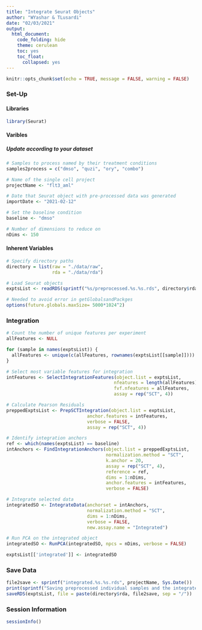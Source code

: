 ```yaml
---
title: "Integrate Seurat Objects"
author: "WYashar & TLusardi"
date: "02/03/2021"
output:
  html_document:
    code_folding: hide
    theme: cerulean
    toc: yes
    toc_float:
      collapsed: yes
---
```


```r
knitr::opts_chunk$set(echo = TRUE, message = FALSE, warning = FALSE)
```

### Set-Up

#### Libraries 

```r
library(Seurat)
```

#### Varibles

##### Update according to your dataset

```r

# Samples to process named by their treatment conditions
samples2process = c("dmso", "quzi", "ory", "combo")

# Name of the single cell project
projectName <- "flt3_aml"

# Date that Seurat object with pre-processed data was generated
importDate <- "2021-02-12"

# Set the baseline condition
baseline <- "dmso"

# Number of dimensions to reduce on
nDims <- 150
```

#### Inherent Variables

```r

# Specify directory paths
directory = list(raw = "./data/raw",
                 rda = "./data/rda")

# Load Seurat objects
exptsList <- readRDS(sprintf("%s/preprocessed.%s.%s.rds", directory$rda, projectName, importDate))

# Needed to avoid error in getGlobalsandPackges 
options(future.globals.maxSize= 5000*1024^2)
```

### Integration

``` r

# Count the number of unique features per experiment
allFeatures <- NULL

for (sample in names(exptsList)) {
  allFeatures <- unique(c(allFeatures, rownames(exptsList[[sample]])))
}

# Select most variable features for integration
intFeatures <- SelectIntegrationFeatures(object.list = exptsList, 
                                        nfeatures = length(allFeatures),
                                        fvf.nfeatures = allFeatures, 
                                        assay = rep("SCT", 4))

# Calculate Pearson Residuals
preppedExptsList <- PrepSCTIntegration(object.list = exptsList, 
                              anchor.features = intFeatures,
                              verbose = FALSE, 
                              assay = rep("SCT", 4))

# Identify integration anchors
ref <- which(names(exptsList) == baseline)
intAnchors <- FindIntegrationAnchors(object.list = preppedExptsList, 
                                     normalization.method = "SCT",
                                     k.anchor = 20,
                                     assay = rep("SCT", 4),
                                     reference = ref, 
                                     dims = 1:nDims,
                                     anchor.features = intFeatures, 
                                     verbose = FALSE)

# Integrate selected data
integratedSO <- IntegrateData(anchorset = intAnchors, 
                              normalization.method = "SCT",
                              dims = 1:nDims,
                              verbose = FALSE, 
                              new.assay.name = "Integrated")

# Run PCA on the integrated object
integratedSO <- RunPCA(integratedSO, npcs = nDims, verbose = FALSE)

exptsList[['integrated']] <- integratedSO
```

### Save Data

```r
file2save <- sprintf("integrated.%s.%s.rds", projectName, Sys.Date())
print(sprintf("Saving preprocessed individual samples and the integrated object in %s", file2save))
saveRDS(exptsList, file = paste(directory$rda, file2save, sep = "/"))
```

### Session Information
```r
sessionInfo()
```